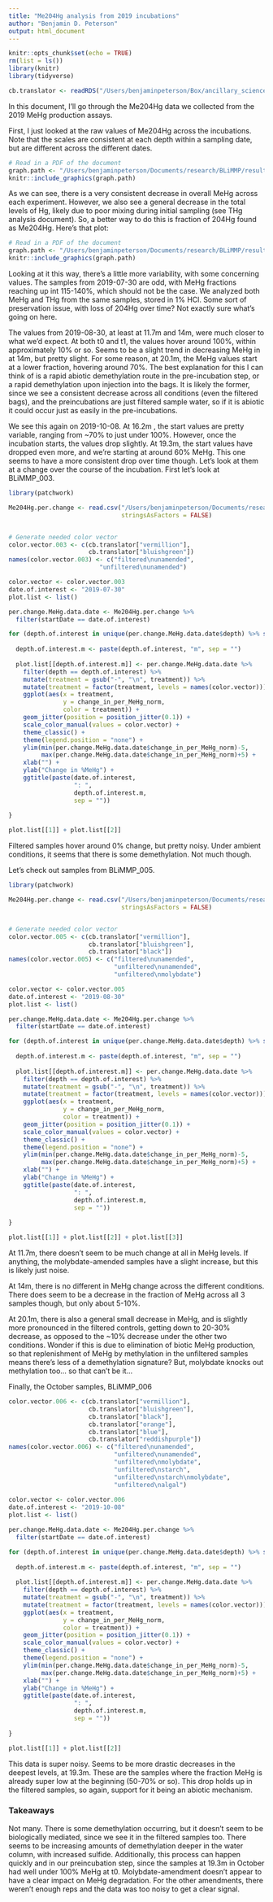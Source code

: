 ```yaml
---
title: "Me204Hg analysis from 2019 incubations"
author: "Benjamin D. Peterson"
output: html_document
---
```


```r
knitr::opts_chunk$set(echo = TRUE)
rm(list = ls())
library(knitr)
library(tidyverse)

cb.translator <- readRDS("/Users/benjaminpeterson/Box/ancillary_science_stuff/colors/colorblind_friendly_colors_R/colorblind_friendly_colors.rds")
```


In this document, I'll go through the Me204Hg data we collected from the 2019 MeHg production assays.

First, I just looked at the raw values of Me204Hg across the incubations.
Note that the scales are consistent at each depth within a sampling date, but are different across the different dates.

``` r
# Read in a PDF of the document
graph.path <- "/Users/benjaminpeterson/Documents/research/BLiMMP/results/incubations/demethylation/demeth_raw_values.png"
knitr::include_graphics(graph.path)
```

As we can see, there is a very consistent decrease in overall MeHg across each experiment.
However, we also see a general decrease in the total levels of Hg, likely due to poor mixing during initial sampling (see THg analysis document).
So, a better way to do this is fraction of 204Hg found as Me204Hg.
Here's that plot:

``` r
# Read in a PDF of the document
graph.path <- "/Users/benjaminpeterson/Documents/research/BLiMMP/results/incubations/demethylation/demeth_percent.png"
knitr::include_graphics(graph.path)
```

Looking at it this way, there's a little more variability, with some concerning values.
The samples from 2019-07-30 are odd, with MeHg fractions reaching up int 115-140%, which should not be the case.
We analyzed both MeHg and THg from the same samples, stored in 1% HCl.
Some sort of preservation issue, with loss of 204Hg over time?
Not exactly sure what's going on here.

The values from 2019-08-30, at least at 11.7m and 14m, were much closer to what we'd expect.
At both t0 and t1, the values hover around 100%, within approximately 10% or so.
Seems to be a slight trend in decreasing MeHg in at 14m, but pretty slight.
For some reason, at 20.1m, the MeHg values start at a lower fraction, hovering around 70%.
The best explanation for this I can think of is a rapid abiotic demethylation route in the pre-incubation step, or a rapid demethylation upon injection into the bags.
It is likely the former, since we see a consistent decrease across all conditions (even the filtered bags), and the preincubations are just filtered sample water, so if it is abiotic it could occur just as easily in the pre-incubations.

We see this again on 2019-10-08.
At 16.2m , the start values are pretty variable, ranging from ~70% to just under 100%.
However, once the incubation starts, the values drop slightly.
At 19.3m, the start values have dropped even more, and we're starting at around 60% MeHg.
This one seems to have a more consistent drop over time though.
Let's look at them at a change over the course of the incubation.
First let's look at BLiMMP_003.

```r

library(patchwork)

Me204Hg.per.change <- read.csv("/Users/benjaminpeterson/Documents/research/BLiMMP/dataEdited/incubations/MeHg/incubations2019_Me204Hg_percent_change.csv",
                               stringsAsFactors = FALSE)


# Generate needed color vector
color.vector.003 <- c(cb.translator["vermillion"],
                      cb.translator["bluishgreen"])
names(color.vector.003) <- c("filtered\nunamended",
                         "unfiltered\nunamended")

color.vector <- color.vector.003
date.of.interest <- "2019-07-30"
plot.list <- list()

per.change.MeHg.data.date <- Me204Hg.per.change %>%
  filter(startDate == date.of.interest)

for (depth.of.interest in unique(per.change.MeHg.data.date$depth) %>% sort()) {
  
  depth.of.interest.m <- paste(depth.of.interest, "m", sep = "")
  
  plot.list[[depth.of.interest.m]] <- per.change.MeHg.data.date %>%
    filter(depth == depth.of.interest) %>%
    mutate(treatment = gsub("-", "\n", treatment)) %>%
    mutate(treatment = factor(treatment, levels = names(color.vector))) %>%
    ggplot(aes(x = treatment,
               y = change_in_per_MeHg_norm,
               color = treatment)) +
    geom_jitter(position = position_jitter(0.1)) +
    scale_color_manual(values = color.vector) +
    theme_classic() +
    theme(legend.position = "none") +
    ylim(min(per.change.MeHg.data.date$change_in_per_MeHg_norm)-5,
         max(per.change.MeHg.data.date$change_in_per_MeHg_norm)+5) +
    xlab("") +
    ylab("Change in %MeHg") +
    ggtitle(paste(date.of.interest,
                  ": ",
                  depth.of.interest.m,
                  sep = ""))
  
}

plot.list[[1]] + plot.list[[2]]


```


Filtered samples hover around 0% change, but pretty noisy.
Under ambient conditions, it seems that there is some demethylation.
Not much though.

Let's check out samples from BLiMMP_005.

```r

library(patchwork)

Me204Hg.per.change <- read.csv("/Users/benjaminpeterson/Documents/research/BLiMMP/dataEdited/incubations/MeHg/incubations2019_Me204Hg_percent_change.csv",
                               stringsAsFactors = FALSE)


# Generate needed color vector
color.vector.005 <- c(cb.translator["vermillion"],
                      cb.translator["bluishgreen"],
                      cb.translator["black"])
names(color.vector.005) <- c("filtered\nunamended",
                             "unfiltered\nunamended",
                             "unfiltered\nmolybdate")

color.vector <- color.vector.005
date.of.interest <- "2019-08-30"
plot.list <- list()

per.change.MeHg.data.date <- Me204Hg.per.change %>%
  filter(startDate == date.of.interest)

for (depth.of.interest in unique(per.change.MeHg.data.date$depth) %>% sort()) {
  
  depth.of.interest.m <- paste(depth.of.interest, "m", sep = "")
  
  plot.list[[depth.of.interest.m]] <- per.change.MeHg.data.date %>%
    filter(depth == depth.of.interest) %>%
    mutate(treatment = gsub("-", "\n", treatment)) %>%
    mutate(treatment = factor(treatment, levels = names(color.vector))) %>%
    ggplot(aes(x = treatment,
               y = change_in_per_MeHg_norm,
               color = treatment)) +
    geom_jitter(position = position_jitter(0.1)) +
    scale_color_manual(values = color.vector) +
    theme_classic() +
    theme(legend.position = "none") +
    ylim(min(per.change.MeHg.data.date$change_in_per_MeHg_norm)-5,
         max(per.change.MeHg.data.date$change_in_per_MeHg_norm)+5) +
    xlab("") +
    ylab("Change in %MeHg") +
    ggtitle(paste(date.of.interest,
                  ": ",
                  depth.of.interest.m,
                  sep = ""))
  
}

plot.list[[1]] + plot.list[[2]] + plot.list[[3]]


```

At 11.7m, there doesn't seem to be much change at all in MeHg levels.
If anything, the molybdate-amended samples have a slight increase, but this is likely just noise.

At 14m, there is no different in MeHg change across the different conditions.
There does seem to be a decrease in the fraction of MeHg across all 3 samples though, but only about 5-10%.

At 20.1m, there is also a general small decrease in MeHg, and is slightly more pronounced in the filtered controls, getting down to 20-30% decrease, as opposed to the ~10% decrease under the other two conditions.
Wonder if this is due to elimination of biotic MeHg production, so that replenishment of MeHg by methylation in the unfiltered samples means there's less of a demethylation signature?
But, molybdate knocks out methylation too... so that can't be it...

Finally, the October samples, BLiMMP_006

```r

color.vector.006 <- c(cb.translator["vermillion"],
                      cb.translator["bluishgreen"],
                      cb.translator["black"],
                      cb.translator["orange"],
                      cb.translator["blue"],
                      cb.translator["reddishpurple"])
names(color.vector.006) <- c("filtered\nunamended",
                             "unfiltered\nunamended",
                             "unfiltered\nmolybdate",
                             "unfiltered\nstarch",
                             "unfiltered\nstarch\nmolybdate",
                             "unfiltered\nalgal")
                             
color.vector <- color.vector.006
date.of.interest <- "2019-10-08"
plot.list <- list()

per.change.MeHg.data.date <- Me204Hg.per.change %>%
  filter(startDate == date.of.interest)

for (depth.of.interest in unique(per.change.MeHg.data.date$depth) %>% sort()) {
  
  depth.of.interest.m <- paste(depth.of.interest, "m", sep = "")
  
  plot.list[[depth.of.interest.m]] <- per.change.MeHg.data.date %>%
    filter(depth == depth.of.interest) %>%
    mutate(treatment = gsub("-", "\n", treatment)) %>%
    mutate(treatment = factor(treatment, levels = names(color.vector))) %>%
    ggplot(aes(x = treatment,
               y = change_in_per_MeHg_norm,
               color = treatment)) +
    geom_jitter(position = position_jitter(0.1)) +
    scale_color_manual(values = color.vector) +
    theme_classic() +
    theme(legend.position = "none") +
    ylim(min(per.change.MeHg.data.date$change_in_per_MeHg_norm)-5,
         max(per.change.MeHg.data.date$change_in_per_MeHg_norm)+5) +
    xlab("") +
    ylab("Change in %MeHg") +
    ggtitle(paste(date.of.interest,
                  ": ",
                  depth.of.interest.m,
                  sep = ""))
  
}

plot.list[[1]] + plot.list[[2]]

```

This data is super noisy.
Seems to be more drastic decreases in the deepest levels, at 19.3m.
These are the samples where the fraction MeHg is already super low at the beginning (50-70% or so).
This drop holds up in the filtered samples, so again, support for it being an abiotic mechanism.

### Takeaways

Not many.
There is some demethylation occurring, but it doesn't seem to be biologically mediated, since we see it in the filtered samples too.
There seems to be increasing amounts of demethylation deeper in the water column, with increased sulfide.
Additionally, this process can happen quickly and in our preincubation step, since the samples at 19.3m in October had well under 100% MeHg at t0.
Molybdate-amendment doesn't appear to have a clear impact on MeHg degradation.
For the other amendments, there weren't enough reps and the data was too noisy to get a clear signal.